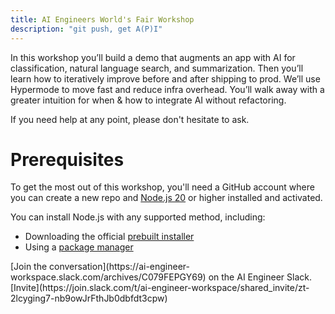 ```yaml
---
title: AI Engineers World's Fair Workshop
description: "git push, get A(P)I"
---
```


In this workshop you’ll build a demo that augments an app with AI for classification, natural language search, and summarization. Then you’ll learn how to iteratively improve before and after shipping to prod. We’ll use Hypermode to move fast and reduce infra overhead. You’ll walk away with a greater intuition for when & how to integrate AI without refactoring.

If you need help at any point, please don't hesitate to ask.

# Prerequisites

To get the most out of this workshop, you'll need a GitHub account where you can create a new repo and [Node.js 20](https://nodejs.org/) or higher installed and activated.

You can install Node.js with any supported method, including:

- Downloading the official [prebuilt installer](https://nodejs.org/en/download)
- Using a [package manager](https://nodejs.org/en/download/package-manager)

<Tip>
  [Join the conversation](https://ai-engineer-workspace.slack.com/archives/C079FEPGY69) on the AI Engineer
  Slack. [Invite](https://join.slack.com/t/ai-engineer-workspace/shared_invite/zt-2lcyging7-nb9owJrFthJb0dbfdt3cpw)
</Tip>
